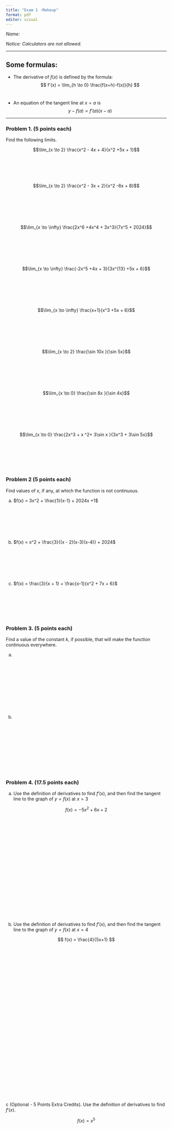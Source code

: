 ```yaml
---
title: "Exam 1 -Makeup"
format: pdf
editor: visual
---
```


\thispagestyle{empty}


*Name:*

*Notice: Calculators are not allowed. *

---

## Some formulas:

- The derivative of $f(x)$ is defined by the formula:
$$
f'(x) = \lim_{h \to 0} \frac{f(x+h)-f(x)}{h}
$$
\


- An equation of the tangent line at $x = a$ is
$$
y - f(a) = f'(a)(x-a)
$$

---
### Problem 1. (5 points each)

Find the following limits.

$$\lim_{x \to 2} \frac{x^2 - 4x + 4}{x^2 +5x + 1}$$

\
\
\
\


\thispagestyle{empty}

$$\lim_{x \to 2} \frac{x^2 - 3x + 2}{x^2 -6x + 8}$$

\
\
\
\
\


$$\lim_{x \to \infty} \frac{2x^6 +4x^4 + 3x^3}{7x^5 + 2024}$$

\
\
\
\
\




$$\lim_{x \to \infty} \frac{-2x^5 +4x + 3}{3x^{13} +5x + 6}$$

\
\
\
\
\


$$\lim_{x \to \infty} \frac{x+1}{x^3 +5x + 6}$$

\
\
\
\
\
\thispagestyle{empty}

$$\lim_{x \to 2} \frac{\sin 10x }{\sin 5x}$$

\
\
\
\
\


$$\lim_{x \to 0} \frac{\sin 8x }{\sin 4x}$$

\
\
\
\
\


$$\lim_{x \to 0} \frac{2x^3 + x ^2+ 3\sin x }{3x^3 + 3\sin 5x}$$

\
\
\
\
\


### Problem 2 (5 points each)

Find values of $x$, if any, at which the function is not continuous.

a.  $f(x) = 3x^2 + \frac{1}{x-1} + 2024x +1$

\
\
\
\
\

\thispagestyle{empty}

b.  $f(x) = x^2 + \frac{3}{(x - 2)(x-3)(x-4)} + 2024$

\
\
\
\
\


c.  $f(x) = \frac{3}{x + 1} + \frac{x-1}{x^2 + 7x + 6}$

\
\
\
\
\


### Problem 3. (5 points each)

Find a value of the constant $k$, if possible, that will make the function continuous everywhere.

a.  

    \begin{align*}
    f(x) =
     \left\{\begin{array}{lr}
       x^2, & x \le 2 \\
       x^2 - 3kx+1, & x > 2  
    \end{array}\right.
    \end{align*}

\
\
\
\

\
\
\
\

\thispagestyle{empty}

b.  

    \begin{align*}
    f(x) =
     \left\{\begin{array}{lr}
       3x^2 + 4x + 16, & x \le 0 \\
      - 9x + k^2, & x > 0
    \end{array}\right.
    \end{align*}

\
\
\
\

\
\
\
\

\thispagestyle{empty}

### Problem 4. (17.5 points each)

a.  Use the definition of derivatives to find $f'(x)$, and then find the tangent line to the graph of $y = f(x)$ at $x = 3$

$$
f(x) = -5x^2 + 6x + 2
$$

\
\
\
\

\
\
\
\

\
\
\
\

\
\
\
\

\thispagestyle{empty}

b.  Use the definition of derivatives to find $f'(x)$, and then find the tangent line to the graph of $y = f(x)$ at $x = 4$

$$
f(x) = \frac{4}{5x+1}
$$
\
\
\
\

\
\
\
\

\
\
\
\

\
\
\
\

\
\
\
\


\
\
\
\

\thispagestyle{empty}

c (Optional - 5 Points Extra Credits).  Use the definition of derivatives to find $f'(x)$.

$$
f(x) = x^5
$$

